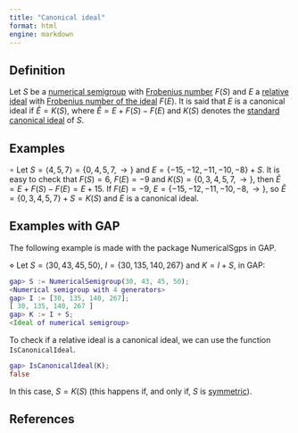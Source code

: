 ```yaml
---
title: "Canonical ideal"
format: html
engine: markdown
---
```


## Definition

Let $S$ be a [numerical semigroup](../Basic-concepts/Numerical-semigroup.qmd) with [Frobenius number](../Basic-concepts/Frobenius-number.qmd) $F(S)$ and $E$ a [relative ideal](Relative-ideal.qmd) with [Frobenius number of the ideal](Frobenius-number-ideal.qmd) $F(E)$. It is said that $E$ is a canonical ideal if $\tilde{E} = K(S)$, where $\tilde{E} = E + F(S) - F(E)$ and $K(S)$ denotes the [standard canonical ideal](Standard-canonical-ideal.qmd) of $S$.

## Examples

$\circ$ Let $S = \langle 4, 5, 7 \rangle = \{0, 4, 5, 7, \rightarrow \}$ and $E = \{-15, -12, -11, -10, -8\} + S$. It is easy to check that $F(S) = 6$, $F(E) = -9$ and $K(S) = \{0, 3, 4, 5, 7, \rightarrow \}$, then $\tilde{E} = E + F(S) - F(E) = E + 15$. If $F(E) = -9$, $E = \{-15, -12, -11, -10, -8, \rightarrow\}$, so $\tilde{E} = \{0, 3, 4, 5, 7\} + S = K(S)$ and $E$ is a canonical ideal.

## Examples with GAP

The following example is made with the package NumericalSgps in GAP.

$\diamond$ Let $S = \langle 30, 43, 45, 50 \rangle$, $I = \{30, 135, 140, 267\}$ and $K = I + S$, in GAP:

``` gap
gap> S := NumericalSemigroup(30, 43, 45, 50);
<Numerical semigroup with 4 generators>
gap> I := [30, 135, 140, 267];
[ 30, 135, 140, 267 ]
gap> K := I + S;
<Ideal of numerical semigroup>
```

To check if a relative ideal is a canonical ideal, we can use the function `IsCanonicalIdeal`.

``` gap
gap> IsCanonicalIdeal(K);
false
```

In this case, $S = K(S)$ (this happens if, and only if, $S$ is [symmetric](../Families-NS/NS-symmetric.qmd)).

## References
